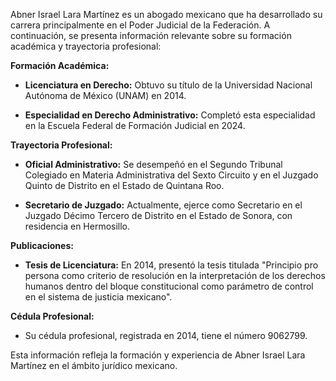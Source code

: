 Abner Israel Lara Martínez es un abogado mexicano que ha desarrollado su carrera principalmente en el Poder Judicial de la Federación. A continuación, se presenta información relevante sobre su formación académica y trayectoria profesional:

**Formación Académica:**

- **Licenciatura en Derecho:** Obtuvo su título de la Universidad Nacional Autónoma de México (UNAM) en 2014.

- **Especialidad en Derecho Administrativo:** Completó esta especialidad en la Escuela Federal de Formación Judicial en 2024.

**Trayectoria Profesional:**

- **Oficial Administrativo:** Se desempeñó en el Segundo Tribunal Colegiado en Materia Administrativa del Sexto Circuito y en el Juzgado Quinto de Distrito en el Estado de Quintana Roo.

- **Secretario de Juzgado:** Actualmente, ejerce como Secretario en el Juzgado Décimo Tercero de Distrito en el Estado de Sonora, con residencia en Hermosillo.

**Publicaciones:**

- **Tesis de Licenciatura:** En 2014, presentó la tesis titulada "Principio pro persona como criterio de resolución en la interpretación de los derechos humanos dentro del bloque constitucional como parámetro de control en el sistema de justicia mexicano".

**Cédula Profesional:**

- Su cédula profesional, registrada en 2014, tiene el número 9062799.

Esta información refleja la formación y experiencia de Abner Israel Lara Martínez en el ámbito jurídico mexicano.
